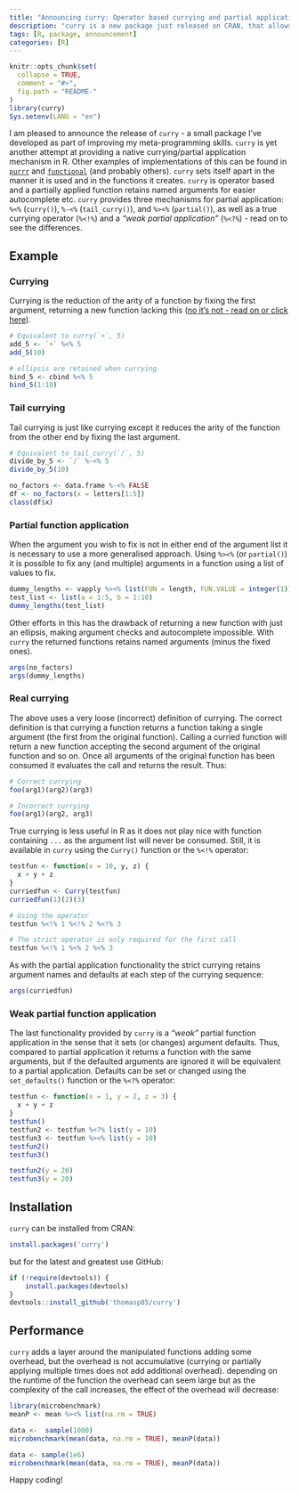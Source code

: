 ```yaml
---
title: "Announcing curry: Operator based currying and partial application"
description: "curry is a new package just released on CRAN, that allows you to perform currying and partial application of functions using a range of operators."
tags: [R, package, announcement]
categories: [R]
---
```


```r
knitr::opts_chunk$set(
  collapse = TRUE,
  comment = "#>",
  fig.path = "README-"
)
library(curry)
Sys.setenv(LANG = "en")
```

I am pleased to announce the release of `curry` - a small package I've developed 
as part of improving my meta-programming skills. `curry` is yet another attempt 
at providing a native currying/partial application mechanism in R. Other 
examples of implementations of this can be found in 
[`purrr`](https://CRAN.R-project.org/package=purrr) and 
[`functional`](https://CRAN.R-project.org/package=functional) (and probably 
others). `curry` sets itself apart in the manner it is used and in the functions 
it creates. `curry` is operator based and a partially applied function retains 
named arguments for easier autocomplete etc. `curry` provides three mechanisms 
for partial application: `%<%` (`curry()`), `%-<%` (`tail_curry()`), and `%><%` 
(`partial()`), as well as a true currying operator (`%<!%`) and a *"weak partial 
application"* (`%<?%`) - read on to see the differences.

## Example

### Currying
Currying is the reduction of the arity of a function by fixing the first 
argument, returning a new function lacking this ([no it's not - read on or click 
here](#real-currying)).

```r
# Equivalent to curry(`+`, 5)
add_5 <- `+` %<% 5
add_5(10)

# ellipsis are retained when currying
bind_5 <- cbind %<% 5
bind_5(1:10)
```

### Tail currying
Tail currying is just like currying except it reduces the arity of the function
from the other end by fixing the last argument.

```r
# Equivalent to tail_curry(`/`, 5)
divide_by_5 <- `/` %-<% 5
divide_by_5(10)

no_factors <- data.frame %-<% FALSE
df <- no_factors(x = letters[1:5])
class(df$x)
```

### Partial function application
When the argument you wish to fix is not in either end of the argument list it
is necessary to use a more generalised approach. Using `%><%` (or `partial()`)
it is possible to fix any (and multiple) arguments in a function using a list of
values to fix.

```r
dummy_lengths <- vapply %><% list(FUN = length, FUN.VALUE = integer(1))
test_list <- list(a = 1:5, b = 1:10)
dummy_lengths(test_list)
```

Other efforts in this has the drawback of returning a new function with just an
ellipsis, making argument checks and autocomplete impossible. With `curry` the
returned functions retains named arguments (minus the fixed ones).

```r
args(no_factors)
args(dummy_lengths)
```

### Real currying
The above uses a very loose (incorrect) definition of currying. The correct
definition is that currying a function returns a function taking a single 
argument (the first from the original function). Calling a curried function will
return a new function accepting the second argument of the original function and
so on. Once all arguments of the original function has been consumed it 
evaluates the call and returns the result. Thus:

```r
# Correct currying
foo(arg1)(arg2)(arg3)

# Incorrect currying
foo(arg1)(arg2, arg3)
```

True currying is less useful in R as it does not play nice with function 
containing `...` as the argument list will never be consumed. Still, it is 
available in `curry` using the `Curry()` function or the `%<!%` operator:

```r
testfun <- function(x = 10, y, z) {
  x + y + z
}
curriedfun <- Curry(testfun)
curriedfun(1)(2)(3)

# Using the operator
testfun %<!% 1 %<!% 2 %<!% 3

# The strict operator is only required for the first call
testfun %<!% 1 %<% 2 %<% 3
```

As with the partial application functionality the strict currying retains
argument names and defaults at each step of the currying sequence:

```r
args(curriedfun)
```

### Weak partial function application
The last functionality provided by `curry` is a *"weak"* partial function 
application in the sense that it sets (or changes) argument defaults. Thus, 
compared to partial application it returns a function with the same arguments,
but if the defaulted arguments are ignored it will be equivalent to a partial
application. Defaults can be set or changed using the `set_defaults()` function
or the `%<?%` operator:

```r
testfun <- function(x = 1, y = 2, z = 3) {
  x + y + z
}
testfun()
testfun2 <- testfun %<?% list(y = 10)
testfun3 <- testfun %><% list(y = 10)
testfun2()
testfun3()

testfun2(y = 20)
testfun3(y = 20)
```


## Installation
`curry` can be installed from CRAN:

```r
install.packages('curry')
```

but for the latest and greatest use GitHub:

```r
if (!require(devtools)) {
    install.packages(devtools)
}
devtools::install_github('thomasp85/curry')
```

## Performance

`curry` adds a layer around the manipulated functions adding some overhead, but 
the overhead is not accumulative (currying or partially applying multiple times 
does not add additional overhead). depending on the runtime of the function the 
overhead can seem large but as the complexity of the call increases, the effect 
of the overhead will decrease:

```r
library(microbenchmark)
meanP <- mean %><% list(na.rm = TRUE)

data <-  sample(1000)
microbenchmark(mean(data, na.rm = TRUE), meanP(data))

data <- sample(1e6)
microbenchmark(mean(data, na.rm = TRUE), meanP(data))
```

Happy coding!
